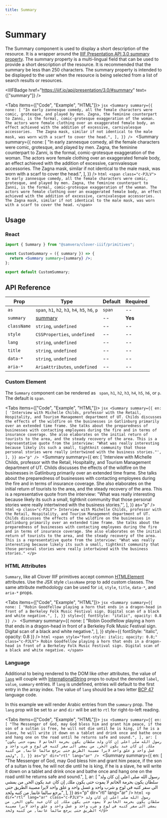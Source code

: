 ```yaml
---
title: Summary
---
```



# Summary

The Summary component is used to display a short description of the resource. It is a wrapper around the [IIIF Presentation API 3.0 summary property](https://iiif.io/api/presentation/3.0/#summary). The summary property is a multi-lingual field that can be used to provide a short description of the resource. It is recommended that the summary be less than 250 characters. The summary property is intended to be displayed to the user when the resource is being selected from a list of search results or resources.

<IIIFBadge
  href="https://iiif.io/api/presentation/3.0/#summary"
  text={["summary"]}
/>

<Tabs items={["Code", "Example", "HTML"]}>
  <Tab>
    ```jsx
    <Summary
      summary={{
        none: [
          "In early zannesque comedy, all the female characters were comic, grotesque, and played by men. Zagna, the feminine counterpart to Zanni, is the formal, comic-grotesque exaggeration of the woman. The actors wore female clothing over an exaggerated female body, an effect achieved with the addition of excessive, carnivalesque accessories.  The Zagna mask, similar if not identical to the male mask, was worn with a scarf to cover the head.",
        ],
      }}
    />
    ```
  </Tab>
  <Tab>
    <Summary
      summary={{
        none: [
          "In early zannesque comedy, all the female characters were comic, grotesque, and played by men. Zagna, the feminine counterpart to Zanni, is the formal, comic-grotesque exaggeration of the woman. The actors wore female clothing over an exaggerated female body, an effect achieved with the addition of excessive, carnivalesque accessories.  The Zagna mask, similar if not identical to the male mask, was worn with a scarf to cover the head.",
        ],
      }}
    />
  </Tab>
  <Tab>
    ```html
    <span class="c-PJLV">
      In early zannesque comedy, all the female characters were comic,
      grotesque, and played by men. Zagna, the feminine counterpart to Zanni, is
      the formal, comic-grotesque exaggeration of the woman. The actors wore
      female clothing over an exaggerated female body, an effect achieved with
      the addition of excessive, carnivalesque accessories. The Zagna mask,
      similar if not identical to the male mask, was worn with a scarf to cover
      the head.
    </span>
    ```
  </Tab>
</Tabs>

## Usage

### React

```jsx
import { Summary } from "@samvera/clover-iiif/primitives";

const CustomSummary = ({ summary }) => {
  return <Summary summary={summary} />;
};

export default CustomSummary;
```

## API Reference

| Prop        | Type                                                     | Default | Required |
| ----------- | -------------------------------------------------------- | ------- | -------- |
| `as`        | `span`, `h1`, `h2`, `h3`, `h4`, `h5`, `h6`, `p`          | `span`  | --       |
| `summary`   | [summary](https://iiif.io/api/presentation/3.0/#summary) | --      | **Yes**  |
| `className` | `string`, `undefined`                                    | --      | --       |
| `style`     | `CSSProperties`, `undefined`                             | --      | --       |
| `lang`      | `string`, `undefined`                                    | --      | --       |
| `title`     | `string`, `undefined`                                    | --      | --       |
| `data-*`    | `string`, `undefined`                                    | --      | --       |
| `aria-*`    | `AriaAttributes`, `undefined`                            | --      | --       |

### Custom Element

The `Summary` component can be rendered as ` span`, `h1`, `h2`, `h3`, `h4`, `h5`, `h6`, or `p`. The default is `span`.

<Tabs items={["Code", "Example", "HTML"]}>
  <Tab>
    ```jsx
    <Summary
      summary={{
        en: [
          'Interview with Michelle Childs, professor with the Retail, Hospitality, and Tourism Management department of UT. Childs discusses the effects of the wildfire on the businesses in Gatlinburg primarily over an extended time frame. She talks about the preparedness of businesses with contacting employees during the fire and in terms of insurance coverage. She also elaborates on the initial return of tourists to the area, and the steady recovery of the area. This is a representative quote from the interview: "What was really interesting because likely its such a small, tightknit community that those personal stories were really intertwined with the business stories."',
        ],
      }}
      as="p"
    />
    ```
  </Tab>
  <Tab>
    <Summary
      summary={{
        en: [
          'Interview with Michelle Childs, professor with the Retail, Hospitality, and Tourism Management department of UT. Childs discusses the effects of the wildfire on the businesses in Gatlinburg primarily over an extended time frame. She talks about the preparedness of businesses with contacting employees during the fire and in terms of insurance coverage. She also elaborates on the initial return of tourists to the area, and the steady recovery of the area. This is a representative quote from the interview: "What was really interesting because likely its such a small, tightknit community that those personal stories were really intertwined with the business stories."',
        ],
      }}
      as="p"
    />
  </Tab>
  <Tab>
    ```html
    <p class="c-PJLV">
      Interview with Michelle Childs, professor with the Retail, Hospitality,
      and Tourism Management department of UT. Childs discusses the effects of
      the wildfire on the businesses in Gatlinburg primarily over an extended
      time frame. She talks about the preparedness of businesses with contacting
      employees during the fire and in terms of insurance coverage. She also
      elaborates on the initial return of tourists to the area, and the steady
      recovery of the area. This is a representative quote from the interview:
      "What was really interesting because likely its such a small, tightknit
      community that those personal stories were really intertwined with the
      business stories."
    </p>
    ```
  </Tab>
</Tabs>

### HTML Attributes

`Summary`, like all Clover IIIF primitives accept common [HTMLElement](https://developer.mozilla.org/en-US/docs/Web/API/HTMLElement) attributes. Use the JSX style `className` prop to add custom classes. The same attribute methodology can be used for `id`, `style`, `title`, `data-*`, and `aria-*` props.

<Tabs items={["Code", "Example", "HTML"]}>
  <Tab>
    ```jsx
    <Summary
      summary={{
        none: [
          "Robin Goodfellow playing a horn that ends in a dragon-head in front of a Berkeley Folk Music Festival sign. Digital scan of a black and white negative.",
        ],
      }}
      style={{ fontStyle: "italic", opacity: 0.8 }}
    />
    ```
  </Tab>
  <Tab>
    <Summary
      summary={{
        none: [
          "Robin Goodfellow playing a horn that ends in a dragon-head in front of a Berkeley Folk Music Festival sign. Digital scan of a black and white negative.",
        ],
      }}
      style={{ fontStyle: "italic", opacity: 0.8 }}
    />
  </Tab>
  <Tab>
    ```html
    <span style="font-style: italic; opacity: 0.8;" class="c-PJLV">
      Robin Goodfellow playing a horn that ends in a dragon-head in front of a
      Berkeley Folk Music Festival sign. Digital scan of a black and white
      negative.
    </span>
    ```
  </Tab>
</Tabs>

### Language

Additional to being rendered to the DOM like other attributes, the value of [`lang`](https://developer.mozilla.org/en-US/docs/Web/API/HTMLElement/lang) will couple with [InternationalString](https://github.com/IIIF-Commons/presentation-3-types/blob/main/iiif/descriptive.d.ts#L6-L8) props to output the denoted `label`, `value`, `summary` entries. If `lang` is undefined, entries will default to the first entry in the array index. The value of `lang` should be a two letter [BCP 47](https://datatracker.ietf.org/doc/html/rfc5646) language code.

In this example we will render Arabic entries from the `summary` prop. The `lang` prop will be set to `ar` and `dir` will be set to `rtl` for right-to-left reading.

<Tabs items={["Code", "Example", "HTML"]}>
  <Tab>
    ```jsx
    <Summary
      summary={{
        en: [
          "The Messenger of God, may God bless him and grant him peace, if the son of a sultan is free, he will not die until he is king, if he is a slave, he will write it down on a tablet and drink once and bathe once and hang one on the road until he returns safe and sound.",
        ],
        ar: [
          "رسول الله صلى اعلي إن كان ولد سلطان يكون بحرمة الخاتم لا يموت حتى يكون ملك, إن كان عبد يكون الحر, من يمشي الى سفر كتبه في لوح و شرب واحد و غسل واحد و علق واحد لايرا مصيبة الطريق حتى يرجع سالما غانما, من كتبه ولحد",
        ],
      }}
      as="p"
      dir="rtl"
      lang="ar"
    />
    ```
  </Tab>
  <Tab>
    <Summary
      summary={{
        en: [
          "The Messenger of God, may God bless him and grant him peace, if the son of a sultan is free, he will not die until he is king, if he is a slave, he will write it down on a tablet and drink once and bathe once and hang one on the road until he returns safe and sound.",
        ],
        ar: [
          "رسول الله صلى اعلي إن كان ولد سلطان يكون بحرمة الخاتم لا يموت حتى يكون ملك, إن كان عبد يكون الحر, من يمشي الى سفر كتبه في لوح و شرب واحد و غسل واحد و علق واحد لايرا مصيبة الطريق حتى يرجع سالما غانما, من كتبه ولحد",
        ],
      }}
      as="p"
      dir="rtl"
      lang="ar"
    />
  </Tab>
  <Tab>
    ```html
    <p dir="rtl" lang="ar" class="c-PJLV">
      رسول الله صلى اعلي إن كان ولد سلطان يكون بحرمة الخاتم لا يموت حتى يكون
      ملك, إن كان عبد يكون الحر, من يمشي الى سفر كتبه في لوح و شرب واحد و غسل
      واحد و علق واحد لايرا مصيبة الطريق حتى يرجع سالما غانما, من كتبه ولحد
    </p>
    ```
  </Tab>
</Tabs>

